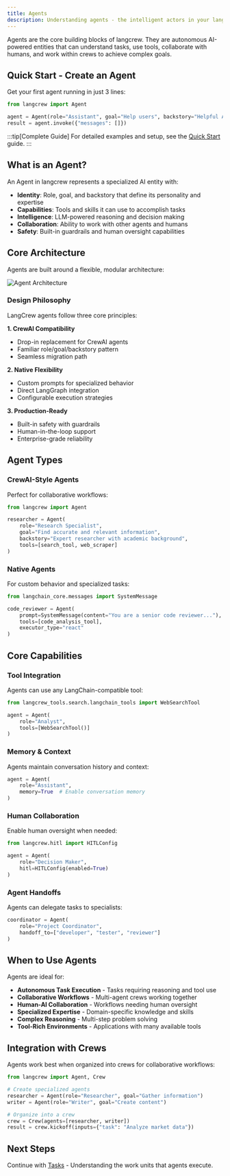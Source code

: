 ```yaml
---
title: Agents
description: Understanding agents - the intelligent actors in your langcrew system
---
```


Agents are the core building blocks of langcrew. They are autonomous AI-powered entities that can understand tasks, use tools, collaborate with humans, and work within crews to achieve complex goals.

## Quick Start - Create an Agent

Get your first agent running in just 3 lines:

```python
from langcrew import Agent

agent = Agent(role="Assistant", goal="Help users", backstory="Helpful AI")
result = agent.invoke({"messages": []})
```

:::tip[Complete Guide]
For detailed examples and setup, see the [Quick Start](/guides/quickstart) guide.
:::

## What is an Agent?

An Agent in langcrew represents a specialized AI entity with:

- **Identity**: Role, goal, and backstory that define its personality and expertise
- **Capabilities**: Tools and skills it can use to accomplish tasks
- **Intelligence**: LLM-powered reasoning and decision making
- **Collaboration**: Ability to work with other agents and humans
- **Safety**: Built-in guardrails and human oversight capabilities

## Core Architecture

Agents are built around a flexible, modular architecture:

![Agent Architecture](/images/agent-architecture.svg)

### Design Philosophy

LangCrew agents follow three core principles:

**1. CrewAI Compatibility**
- Drop-in replacement for CrewAI agents
- Familiar role/goal/backstory pattern
- Seamless migration path

**2. Native Flexibility** 
- Custom prompts for specialized behavior
- Direct LangGraph integration
- Configurable execution strategies

**3. Production-Ready**
- Built-in safety with guardrails
- Human-in-the-loop support
- Enterprise-grade reliability

## Agent Types

### CrewAI-Style Agents

Perfect for collaborative workflows:

```python
from langcrew import Agent

researcher = Agent(
    role="Research Specialist",
    goal="Find accurate and relevant information",
    backstory="Expert researcher with academic background",
    tools=[search_tool, web_scraper]
)
```

### Native Agents

For custom behavior and specialized tasks:

```python
from langchain_core.messages import SystemMessage

code_reviewer = Agent(
    prompt=SystemMessage(content="You are a senior code reviewer..."),
    tools=[code_analysis_tool],
    executor_type="react"
)
```

## Core Capabilities

### Tool Integration

Agents can use any LangChain-compatible tool:

```python
from langcrew_tools.search.langchain_tools import WebSearchTool

agent = Agent(
    role="Analyst",
    tools=[WebSearchTool()]
)
```

### Memory & Context

Agents maintain conversation history and context:

```python
agent = Agent(
    role="Assistant", 
    memory=True  # Enable conversation memory
)
```

### Human Collaboration

Enable human oversight when needed:

```python
from langcrew.hitl import HITLConfig

agent = Agent(
    role="Decision Maker",
    hitl=HITLConfig(enabled=True)
)
```

### Agent Handoffs

Agents can delegate tasks to specialists:

```python
coordinator = Agent(
    role="Project Coordinator",
    handoff_to=["developer", "tester", "reviewer"]
)
```

## When to Use Agents

Agents are ideal for:

- **Autonomous Task Execution** - Tasks requiring reasoning and tool use
- **Collaborative Workflows** - Multi-agent crews working together  
- **Human-AI Collaboration** - Workflows needing human oversight
- **Specialized Expertise** - Domain-specific knowledge and skills
- **Complex Reasoning** - Multi-step problem solving
- **Tool-Rich Environments** - Applications with many available tools

## Integration with Crews

Agents work best when organized into crews for collaborative workflows:

```python
from langcrew import Agent, Crew

# Create specialized agents
researcher = Agent(role="Researcher", goal="Gather information")
writer = Agent(role="Writer", goal="Create content")

# Organize into a crew
crew = Crew(agents=[researcher, writer])
result = crew.kickoff(inputs={"task": "Analyze market data"})
```

## Next Steps

Continue with [Tasks](/concepts/tasks) - Understanding the work units that agents execute.